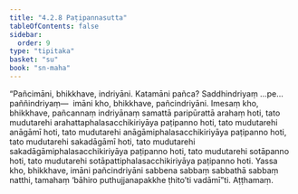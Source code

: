 ```yaml
---
title: "4.2.8 Paṭipannasutta"
tableOfContents: false
sidebar:
  order: 9
type: "tipitaka"
basket: "su"
book: "sn-maha"
---
```



<DynamicBreadcrumb />

<Division number="488" book="sn-maha">

<Paragraph number="1051" book="sn-maha">
“Pañcimāni, bhikkhave, indriyāni. Katamāni pañca? Saddhindriyaṃ …pe…  paññindriyaṃ—  imāni kho, bhikkhave, pañcindriyāni. Imesaṃ kho, bhikkhave, pañcannaṃ indriyānaṃ samattā paripūrattā arahaṃ hoti, tato mudutarehi arahattaphalasacchikiriyāya paṭipanno hoti, tato mudutarehi anāgāmī hoti, tato mudutarehi anāgāmiphalasacchikiriyāya paṭipanno hoti, tato mudutarehi sakadāgāmī hoti, tato mudutarehi sakadāgāmiphalasacchikiriyāya paṭipanno hoti, tato mudutarehi sotāpanno hoti, tato mudutarehi sotāpattiphalasacchikiriyāya paṭipanno hoti. Yassa kho, bhikkhave, imāni pañcindriyāni sabbena sabbaṃ sabbathā sabbaṃ natthi, tamahaṃ ‘bāhiro puthujjanapakkhe ṭhito’ti vadāmī”ti.

</Paragraph>
</Division>

<Paragraph number="1052" type="center" book="sn-maha">
Aṭṭhamaṃ.
</Paragraph>